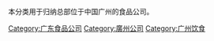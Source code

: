 本分类用于归纳总部位于中国广州的食品公司。

[[Category:广东食品公司|Category:广东食品公司]]
[[Category:廣州公司|Category:廣州公司]]
[[Category:广州饮食|Category:广州饮食]]